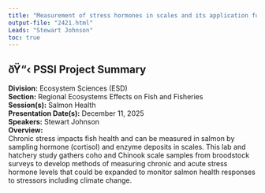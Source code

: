 ```yaml
---
title: "Measurement of stress hormones in scales and its application for the identification of conditions causing chronic stress in Pacific Salmon."
output-file: "2421.html"
Leads: "Stewart Johnson"
toc: true
---
```


## ðŸ“‹ PSSI Project Summary

**Division:** Ecosystem Sciences (ESD)  
**Section:** Regional Ecosystems Effects on Fish and Fisheries  
**Session(s):** Salmon Health  
**Presentation Date(s):** December 11, 2025  
**Speakers:** Stewart Johnson  
**Overview:**  
Chronic stress impacts fish health and can be measured in salmon by sampling hormone (cortisol) and enzyme deposits in scales. This lab and hatchery study gathers coho and Chinook scale samples from broodstock surveys to develop methods of measuring chronic and acute stress hormone levels that could be expanded to monitor salmon health responses to stressors including climate change.    



